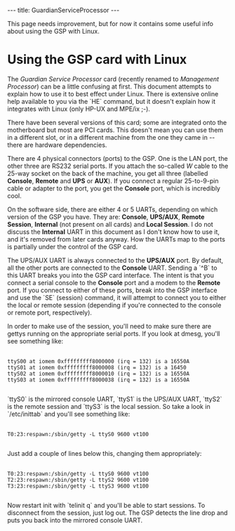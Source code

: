 ---
title: GuardianServiceProcessor
---

This page needs improvement, but for now it contains some useful info about using the GSP with Linux.

= Using the GSP card with Linux =

The ''Guardian Service Processor'' card (recently renamed to ''Management Processor'') can be a little confusing at first. This document attempts to explain how to use it to best effect under Linux. There is extensive online help available to you via the `HE` command, but it doesn't explain how it integrates with Linux (only HP-UX and MPE/ix ;-).

There have been several versions of this card; some are integrated onto the motherboard but most are PCI cards. This doesn't mean you can use them in a different slot, or in a different machine from the one they came in -- there are hardware dependencies.

There are 4 physical connectors (ports) to the GSP. One is the LAN port, the other three are RS232 serial ports. If you attach the so-called ''W'' cable to the 25-way socket on the back of the machine, you get all three (labelled '''Console''', '''Remote''' and '''UPS''' or '''AUX'''). If you connect a regular 25-to-9-pin cable or adapter to the port, you get the '''Console''' port, which is incredibly cool.

On the software side, there are either 4 or 5 UARTs, depending on which version of the GSP you have. They are: '''Console''', '''UPS/AUX''', '''Remote Session''', '''Internal''' (not present on all cards) and '''Local Session'''. I do not discuss the '''Internal''' UART in this document as I don't know how to use it, and it's removed from later cards anyway. How the UARTs map to the ports is partially under the control of the GSP card.

The UPS/AUX UART is always connected to the '''UPS/AUX''' port. By default, all the other ports are connected to the '''Console''' UART. Sending a `^B` to this UART breaks you into the GSP card interface. The intent is that you connect a serial console to the '''Console''' port and a modem to the '''Remote''' port. If you connect to either of these ports, break into the GSP interface and use the `SE` (session) command, it will attempt to connect you to either the local or remote session (depending if you're connected to the console or remote port, respectively).

In order to make use of the session, you'll need to make sure there are gettys running on the appropriate serial ports. If you look at dmesg, you'll see something like:
 <nowiki>
ttyS00 at iomem 0xfffffffff8000000 (irq = 132) is a 16550A
ttyS01 at iomem 0xfffffffff8000008 (irq = 132) is a 16450
ttyS02 at iomem 0xfffffffff8000010 (irq = 132) is a 16550A
ttyS03 at iomem 0xfffffffff8000038 (irq = 132) is a 16550A
 </nowiki>

`ttyS0` is the mirrored console UART, `ttyS1` is the UPS/AUX UART, `ttyS2` is the remote session and `ttyS3` is the local session. So take a look in `/etc/inittab` and you'll see something like:
 <nowiki>
T0:23:respawn:/sbin/getty -L ttyS0 9600 vt100
 </nowiki>

Just add a couple of lines below this, changing them appropriately:
 <nowiki>
T0:23:respawn:/sbin/getty -L ttyS0 9600 vt100
T2:23:respawn:/sbin/getty -L ttyS2 9600 vt100
T3:23:respawn:/sbin/getty -L ttyS3 9600 vt100
 </nowiki>

Now restart init with `telinit q` and you'll be able to start sessions. To disconnect from the session, just log out. The GSP detects the line drop and puts you back into the mirrored console UART.